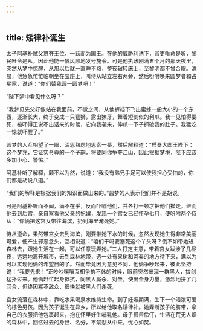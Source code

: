```yaml
---
---
---
```

title: 矮律补诞生
---




太子阿基补弑父篡夺王位，一跃而为国王。在他的威胁利诱下，官吏唯命是听，黎民唯令是从，因此他能一帆风顺地发号施令。可是他执政刚满五个月的那天夜里，突然从梦中惊醒，从那以后就一直睡不熟，整夜辗转床上，至黎明都不曾合眼。清晨，他急急忙忙临朝坐在宝座上，叫侍从站立左右两旁，然后吩咐唤来圆梦者和占星家，说道：“你们替我圆一圆梦吧！”

“陛下梦中看见什么呀？”

“我梦见先父好像站在我面前，不觉之间，从他裤裆下飞出蜜蜂一般大小的一个东西，逐渐长大，终于变成一只猛狮，露出獠牙，舞着短剑似的利爪。我一见怕得要死，被吓得正说不出话来的时候，它向我袭来，伸爪一下子抓破我的肚子。我猛吃一惊就吓醒了。”

圆梦的人互相望了一眼，深思熟虑地思索一番，然后解释道：“启奏大国王陛下：这个梦兆，它证实令尊的一个子嗣，将要同你争夺江山，因此根据梦境，陛下应该多加小心、警惕。”

阿基补听了解释，颇不以为然，说道：“我没有弟兄手足可以使我担心受怕的，你们都是胡说八道。”

“我们的解释是根据我们的知识而做出来的。”圆梦的人表示他们并不是胡说。

可是阿基补听而不闻，满不在乎，反而吓唬他们，并各打一顿才把他们撵走。继而他去到后宫，亲自察看他父亲的妃嫔，发现一个宫女已经怀孕七月，便吩咐两个侍从：“你俩把这宫女带往海滨，扔到海里淹死她。”

侍从遵命，果然带宫女去到海滨，刚要推她下水的时候，忽然发现她生得非常美丽可爱，便产生邪恶念头，互相说道：“咱们干吗要溺死这个丫头呀？倒不如带她进森林去，跟她生活在一起，可以任意玩弄她。”二人打定主意，带着宫女跋涉了几昼夜，远远地离开城市，去到森林地带，选一处有果树和河渠的地方待下来，满以为可以实现他俩的希望目的了。然而毕竟因为意见不同，他俩争吵起来，彼此坚持说：“我要先来！”正吵吵嚷嚷互相争执不休的时候，眼前突然出现一群黑人，拔剑猛扑过来。他俩赶忙起身抵抗，同黑人厮杀、对垒，使出全身力量，激烈地拼了几回合，但终因寡不敌众，很快就被黑人们杀死。

宫女流落在森林中，靠吃水果喝泉水维持生命。到了妊娠期满，生下一个活泼可爱的棕色男孩。因为孩子诞生在异乡，所以给他取名矮律补。她弄断孩子的脐带，拿自己的衣服把他包裹起来，抱在怀里好生哺乳他。母子孤苦伶仃，生活在荒无人烟的森林中，回忆过去的身世、名分，不禁悲从中来，忧心如焚。